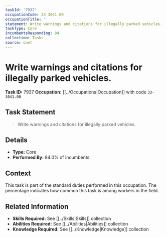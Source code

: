 ```yaml
---
taskId: '7937'
occupationCode: 33-3041.00
occupationTitle: ''
statement: Write warnings and citations for illegally parked vehicles.
taskType: Core
incumbentsResponding: 84
collection: Tasks
source: onet
---
```

# Write warnings and citations for illegally parked vehicles.

**Task ID:** 7937
**Occupation:** [[../Occupations|Occupation]] with code `33-3041.00`

## Task Statement

> Write warnings and citations for illegally parked vehicles.

## Details

- **Type:** Core
- **Performed By:** 84.0% of incumbents

## Context

This task is part of the standard duties performed in this occupation. The percentage indicates how common this task is among workers in the field.

## Related Information

- **Skills Required:** See [[../Skills|Skills]] collection
- **Abilities Required:** See [[../Abilities|Abilities]] collection
- **Knowledge Required:** See [[../Knowledge|Knowledge]] collection
